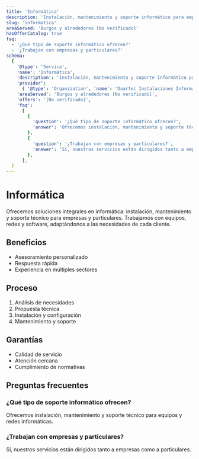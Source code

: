 ```yaml
---
title: 'Informática'
description: 'Instalación, mantenimiento y soporte informático para empresas y particulares en Burgos.'
slug: 'informatica'
areaServed: 'Burgos y alrededores [No verificado]'
hasOfferCatalog: true
faq:
  - '¿Qué tipo de soporte informático ofrecen?'
  - '¿Trabajan con empresas y particulares?'
schema:
  {
    '@type': 'Service',
    'name': 'Informática',
    'description': 'Instalación, mantenimiento y soporte informático para empresas y particulares en Burgos.',
    'provider':
      { '@type': 'Organization', 'name': 'Duartec Instalaciones Informáticas' },
    'areaServed': 'Burgos y alrededores [No verificado]',
    'offers': '[No verificado]',
    'faq':
      [
        {
          'question': '¿Qué tipo de soporte informático ofrecen?',
          'answer': 'Ofrecemos instalación, mantenimiento y soporte técnico para equipos y redes informáticas.',
        },
        {
          'question': '¿Trabajan con empresas y particulares?',
          'answer': 'Sí, nuestros servicios están dirigidos tanto a empresas como a particulares.',
        },
      ],
  }
---
```


# Informática

Ofrecemos soluciones integrales en informática: instalación, mantenimiento y soporte técnico para empresas y particulares. Trabajamos con equipos, redes y software, adaptándonos a las necesidades de cada cliente.

## Beneficios

- Asesoramiento personalizado
- Respuesta rápida
- Experiencia en múltiples sectores

## Proceso

1. Análisis de necesidades
2. Propuesta técnica
3. Instalación y configuración
4. Mantenimiento y soporte

## Garantías

- Calidad de servicio
- Atención cercana
- Cumplimiento de normativas

## Preguntas frecuentes

### ¿Qué tipo de soporte informático ofrecen?

Ofrecemos instalación, mantenimiento y soporte técnico para equipos y redes informáticas.

### ¿Trabajan con empresas y particulares?

Sí, nuestros servicios están dirigidos tanto a empresas como a particulares.
